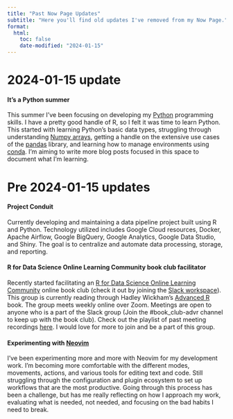```yaml
---
title: "Past Now Page Updates"
subtitle: "Here you'll find old updates I've removed from my Now Page."
format:
  html:
    toc: false
    date-modified: "2024-01-15"
---
```


# 2024-01-15 update

#### It's a Python summer

This summer I've been focusing on developing my [Python](https://www.python.org/) programming skills. I have a pretty good handle of R, so I felt it was time to learn Python. This started with learning Python's basic data types, struggling through understanding [Numpy arrays](https://numpy.org/doc/1.25/), getting a handle on the extensive use cases of the [pandas](https://pandas.pydata.org/) library, and learning how to manage environments using [conda](https://docs.conda.io/en/latest/). I'm aiming to write more blog posts focused in this space to document what I'm learning.

# Pre 2024-01-15 updates

#### Project Conduit 

Currently developing and maintaining a data pipeline project built using R and Python. Technology utilized includes Google Cloud resources, Docker, Apache Airflow, Google BigQuery, Google Analytics, Google Data Studio, and Shiny. The goal is to centralize and automate data processing, storage, and reporting.  

#### R for Data Science Online Learning Community book club facilitator

Recently started facilitating an [R for Data Science Online Learning Community](https://www.rfordatasci.com/) online book club (check it out by joining the [Slack workspace](http://r4ds.io/join)). This group is currently reading through Hadley Wickham's [Advanced R](https://adv-r.hadley.nz/) book. The group meets weekly online over Zoom. Meetings are open to anyone who is a part of the Slack group (Join the #book_club-advr channel to keep up with the book club). Check out the playlist of past meeting recordings [here](https://www.youtube.com/watch?v=vfTg6upHvO4&list=PL3x6DOfs2NGi4I1DhjPufFNbqCry_xQLq). I would love for more to join and be a part of this group. 

#### Experimenting with [Neovim](https://neovim.io/)

I've been experimenting more and more with Neovim for my development work. I'm becoming more comfortable with the different modes, movements, actions, and various tools for editing text and code. Still struggling through the configuration and plugin ecosystem to set up workflows that are the most productive. Going through this process has been a challenge, but has me really reflecting on how I approach my work, evaluating what is needed, not needed, and focusing on the bad habits I need to break.  
